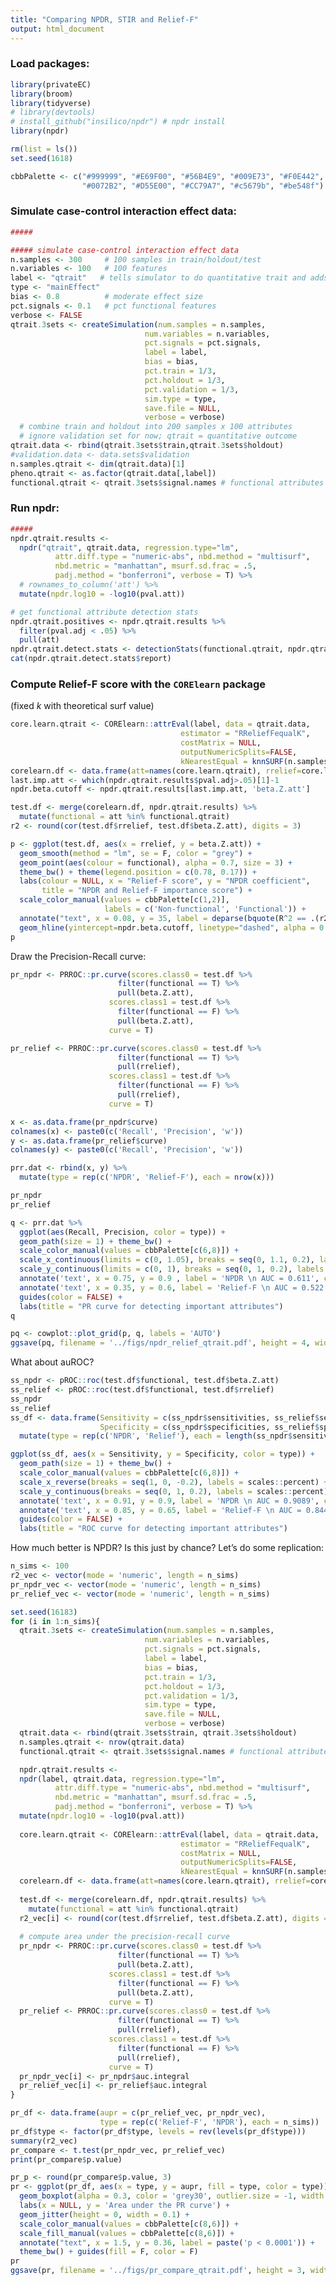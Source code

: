 ```yaml
---
title: "Comparing NPDR, STIR and Relief-F"
output: html_document
---
```


### Load packages:

```r
library(privateEC)
library(broom)
library(tidyverse)
# library(devtools)
# install_github("insilico/npdr") # npdr install
library(npdr)

rm(list = ls())
set.seed(1618)

cbbPalette <- c("#999999", "#E69F00", "#56B4E9", "#009E73", "#F0E442", 
                "#0072B2", "#D55E00", "#CC79A7", "#c5679b", "#be548f")
```


### Simulate case-control interaction effect data:

```r
#####

##### simulate case-control interaction effect data 
n.samples <- 300     # 100 samples in train/holdout/test
n.variables <- 100   # 100 features
label <- "qtrait"   # tells simulator to do quantitative trait and adds this colname
type <- "mainEffect"
bias <- 0.8          # moderate effect size
pct.signals <- 0.1   # pct functional features
verbose <- FALSE
qtrait.3sets <- createSimulation(num.samples = n.samples,
                              num.variables = n.variables,
                              pct.signals = pct.signals,
                              label = label,
                              bias = bias,
                              pct.train = 1/3,
                              pct.holdout = 1/3,
                              pct.validation = 1/3,
                              sim.type = type,
                              save.file = NULL,
                              verbose = verbose)
  # combine train and holdout into 200 samples x 100 attributes
  # ignore validation set for now; qtrait = quantitative outcome
qtrait.data <- rbind(qtrait.3sets$train,qtrait.3sets$holdout)
#validation.data <- data.sets$validation
n.samples.qtrait <- dim(qtrait.data)[1]
pheno.qtrait <- as.factor(qtrait.data[,label])
functional.qtrait <- qtrait.3sets$signal.names # functional attributes
```

### Run npdr:

```r
#####
npdr.qtrait.results <- 
  npdr("qtrait", qtrait.data, regression.type="lm", 
          attr.diff.type = "numeric-abs", nbd.method = "multisurf", 
          nbd.metric = "manhattan", msurf.sd.frac = .5, 
          padj.method = "bonferroni", verbose = T) %>%
  # rownames_to_column('att') %>%
  mutate(npdr.log10 = -log10(pval.att))

# get functional attribute detection stats
npdr.qtrait.positives <- npdr.qtrait.results %>%
  filter(pval.adj < .05) %>%
  pull(att)
npdr.qtrait.detect.stats <- detectionStats(functional.qtrait, npdr.qtrait.positives)
cat(npdr.qtrait.detect.stats$report)

```



### Compute Relief-F score with the `CORElearn` package 
(fixed $k$ with theoretical surf value)

```r
core.learn.qtrait <- CORElearn::attrEval(label, data = qtrait.data,
                                      estimator = "RReliefFequalK",
                                      costMatrix = NULL,
                                      outputNumericSplits=FALSE,
                                      kNearestEqual = knnSURF(n.samples.qtrait,.5))
corelearn.df <- data.frame(att=names(core.learn.qtrait), rrelief=core.learn.qtrait)
last.imp.att <- which(npdr.qtrait.results$pval.adj>.05)[1]-1
npdr.beta.cutoff <- npdr.qtrait.results[last.imp.att, 'beta.Z.att']

test.df <- merge(corelearn.df, npdr.qtrait.results) %>% 
  mutate(functional = att %in% functional.qtrait)
r2 <- round(cor(test.df$rrelief, test.df$beta.Z.att), digits = 3)

p <- ggplot(test.df, aes(x = rrelief, y = beta.Z.att)) + 
  geom_smooth(method = "lm", se = F, color = "grey") + 
  geom_point(aes(colour = functional), alpha = 0.7, size = 3) +
  theme_bw() + theme(legend.position = c(0.78, 0.17)) +
  labs(colour = NULL, x = "Relief-F score", y = "NPDR coefficient",
       title = "NPDR and Relief-F importance score") +
  scale_color_manual(values = cbbPalette[c(1,2)],
                     labels = c('Non-functional', 'Functional')) +
  annotate("text", x = 0.08, y = 35, label = deparse(bquote(R^2 == .(r2))), parse = T) +
  geom_hline(yintercept=npdr.beta.cutoff, linetype="dashed", alpha = 0.5)
p
```


Draw the Precision-Recall curve:

```r
pr_npdr <- PRROC::pr.curve(scores.class0 = test.df %>% 
                        filter(functional == T) %>% 
                        pull(beta.Z.att),
                      scores.class1 = test.df %>% 
                        filter(functional == F) %>% 
                        pull(beta.Z.att), 
                      curve = T)

pr_relief <- PRROC::pr.curve(scores.class0 = test.df %>% 
                        filter(functional == T) %>% 
                        pull(rrelief), 
                      scores.class1 = test.df %>% 
                        filter(functional == F) %>% 
                        pull(rrelief), 
                      curve = T)

x <- as.data.frame(pr_npdr$curve) 
colnames(x) <- paste0(c('Recall', 'Precision', 'w'))
y <- as.data.frame(pr_relief$curve) 
colnames(y) <- paste0(c('Recall', 'Precision', 'w'))

prr.dat <- rbind(x, y) %>% 
  mutate(type = rep(c('NPDR', 'Relief-F'), each = nrow(x)))

pr_npdr
pr_relief

q <- prr.dat %>%
  ggplot(aes(Recall, Precision, color = type)) +
  geom_path(size = 1) + theme_bw() +
  scale_color_manual(values = cbbPalette[c(6,8)]) + 
  scale_x_continuous(limits = c(0, 1.05), breaks = seq(0, 1.1, 0.2), labels = scales::percent) + 
  scale_y_continuous(limits = c(0, 1), breaks = seq(0, 1, 0.2), labels = scales::percent) + 
  annotate('text', x = 0.75, y = 0.9 , label = 'NPDR \n AUC = 0.611', color = cbbPalette[6]) +
  annotate('text', x = 0.35, y = 0.6, label = 'Relief-F \n AUC = 0.522', color = cbbPalette[8]) +
  guides(color = FALSE) + 
  labs(title = "PR curve for detecting important attributes")
q  

pq <- cowplot::plot_grid(p, q, labels = 'AUTO')
ggsave(pq, filename = '../figs/npdr_relief_qtrait.pdf', height = 4, width = 8.5)
```



What about auROC?

```r
ss_npdr <- pROC::roc(test.df$functional, test.df$beta.Z.att)
ss_relief <- pROC::roc(test.df$functional, test.df$rrelief)
ss_npdr
ss_relief
ss_df <- data.frame(Sensitivity = c(ss_npdr$sensitivities, ss_relief$sensitivities), 
                    Specificity = c(ss_npdr$specificities, ss_relief$specificities)) %>%
  mutate(type = rep(c('NPDR', 'Relief'), each = length(ss_npdr$sensitivities)))

ggplot(ss_df, aes(x = Sensitivity, y = Specificity, color = type)) +   
  geom_path(size = 1) + theme_bw() +
  scale_color_manual(values = cbbPalette[c(6,8)]) +
  scale_x_reverse(breaks = seq(1, 0, -0.2), labels = scales::percent) + 
  scale_y_continuous(breaks = seq(0, 1, 0.2), labels = scales::percent) + 
  annotate('text', x = 0.91, y = 0.9, label = 'NPDR \n AUC = 0.9089', color = cbbPalette[6]) +
  annotate('text', x = 0.85, y = 0.65, label = 'Relief-F \n AUC = 0.8444', color = cbbPalette[8]) +
  guides(color = FALSE) + 
  labs(title = "ROC curve for detecting important attributes")

```


How much better is NPDR? Is this just by chance? Let's do some replication:

```r
n_sims <- 100
r2_vec <- vector(mode = 'numeric', length = n_sims)
pr_npdr_vec <- vector(mode = 'numeric', length = n_sims)
pr_relief_vec <- vector(mode = 'numeric', length = n_sims)

set.seed(16183)
for (i in 1:n_sims){
  qtrait.3sets <- createSimulation(num.samples = n.samples,
                              num.variables = n.variables,
                              pct.signals = pct.signals,
                              label = label,
                              bias = bias,
                              pct.train = 1/3,
                              pct.holdout = 1/3,
                              pct.validation = 1/3,
                              sim.type = type,
                              save.file = NULL,
                              verbose = verbose)
  qtrait.data <- rbind(qtrait.3sets$train, qtrait.3sets$holdout)
  n.samples.qtrait <- nrow(qtrait.data)
  functional.qtrait <- qtrait.3sets$signal.names # functional attributes

  npdr.qtrait.results <- 
  npdr(label, qtrait.data, regression.type="lm", 
          attr.diff.type = "numeric-abs", nbd.method = "multisurf", 
          nbd.metric = "manhattan", msurf.sd.frac = .5, 
          padj.method = "bonferroni", verbose = T) %>%
  mutate(npdr.log10 = -log10(pval.att))
  
  core.learn.qtrait <- CORElearn::attrEval(label, data = qtrait.data,
                                      estimator = "RReliefFequalK",
                                      costMatrix = NULL,
                                      outputNumericSplits=FALSE,
                                      kNearestEqual = knnSURF(n.samples.qtrait,.5))
  corelearn.df <- data.frame(att=names(core.learn.qtrait), rrelief=core.learn.qtrait)
  
  test.df <- merge(corelearn.df, npdr.qtrait.results) %>% 
    mutate(functional = att %in% functional.qtrait)
  r2_vec[i] <- round(cor(test.df$rrelief, test.df$beta.Z.att), digits = 3)
  
  # compute area under the precision-recall curve
  pr_npdr <- PRROC::pr.curve(scores.class0 = test.df %>% 
                        filter(functional == T) %>% 
                        pull(beta.Z.att),
                      scores.class1 = test.df %>% 
                        filter(functional == F) %>% 
                        pull(beta.Z.att), 
                      curve = T)
  pr_relief <- PRROC::pr.curve(scores.class0 = test.df %>% 
                        filter(functional == T) %>% 
                        pull(rrelief), 
                      scores.class1 = test.df %>% 
                        filter(functional == F) %>% 
                        pull(rrelief), 
                      curve = T)
  pr_npdr_vec[i] <- pr_npdr$auc.integral
  pr_relief_vec[i] <- pr_relief$auc.integral
}

```


```r
pr_df <- data.frame(aupr = c(pr_relief_vec, pr_npdr_vec),
                    type = rep(c('Relief-F', 'NPDR'), each = n_sims))
pr_df$type <- factor(pr_df$type, levels = rev(levels(pr_df$type)))
summary(r2_vec)
pr_compare <- t.test(pr_npdr_vec, pr_relief_vec)
print(pr_compare$p.value)

pr_p <- round(pr_compare$p.value, 3)
pr <- ggplot(pr_df, aes(x = type, y = aupr, fill = type, color = type)) + 
  geom_boxplot(alpha = 0.3, color = 'grey30', outlier.size = -1, width = 0.5) +
  labs(x = NULL, y = 'Area under the PR curve') + 
  geom_jitter(height = 0, width = 0.1) +
  scale_color_manual(values = cbbPalette[c(8,6)]) +
  scale_fill_manual(values = cbbPalette[c(8,6)]) +
  annotate("text", x = 1.5, y = 0.36, label = paste('p < 0.0001')) + 
  theme_bw() + guides(fill = F, color = F) 
pr
ggsave(pr, filename = '../figs/pr_compare_qtrait.pdf', height = 3, width = 5)
 
```



